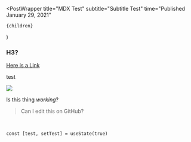 
<!--<CustomImage size="small" src="/images/" width="444" height="" /> -->

  <PostWrapper
    title="MDX Test"
    subtitle="Subtitle Test"
    time="Published January 29, 2021"
  >
    {children}
  </PostWrapper>
)

### H3?

[Here is a Link](/posts/blenderbasics)

test

<ZContainer />

![](/images/meta/og.png)

Is this thing _working_?

> Can I edit this on GitHub?

<br />

`const [test, setTest] = useState(true)`
